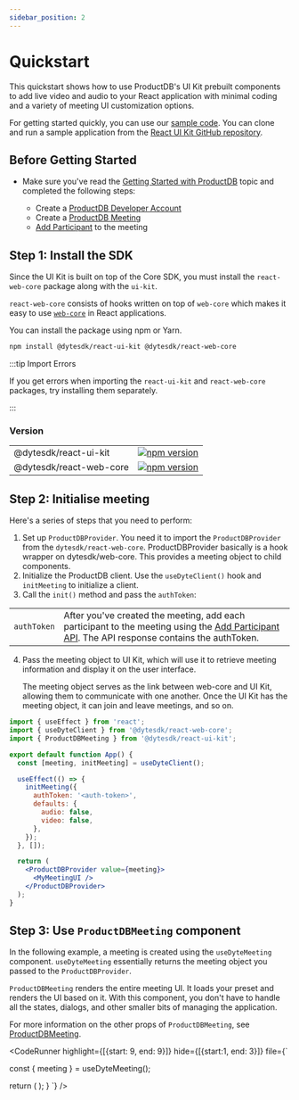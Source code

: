 ```yaml
---
sidebar_position: 2
---
```


# Quickstart

This quickstart shows how to use ProductDB's UI Kit prebuilt components to add live
video and audio to your React application with minimal coding and a variety of
meeting UI customization options.

For getting started quickly, you can use our
[sample code](https://github.com/productdb-io/react-samples). You can clone and run a
sample application from the
[React UI Kit GitHub repository](https://github.com/productdb-io/react-samples).

## Before Getting Started

- Make sure you've read the [Getting Started with ProductDB](/getting-started) topic
  and completed the following steps:

  - Create a [ProductDB Developer Account](https://dev.productdb.io/)
  - Create a [ProductDB Meeting](/api/?v=v2#/operations/create_meeting)
  - [Add Participant](/api/?v=v2#/operations/add_participant) to the meeting

## Step 1: Install the SDK

Since the UI Kit is built on top of the Core SDK, you must install the
`react-web-core` package along with the `ui-kit`.

`react-web-core` consists of hooks written on top of `web-core` which makes it
easy to use [`web-core`](https://npmjs.com/package/@dytesdk/web-core) in React
applications.

You can install the package using npm or Yarn.

```bash npm2yarn
npm install @dytesdk/react-ui-kit @dytesdk/react-web-core
```

:::tip Import Errors

If you get errors when importing the `react-ui-kit` and `react-web-core`
packages, try installing them separately.

:::

### Version

|                         |                                                                                                                              |
| ----------------------- | ---------------------------------------------------------------------------------------------------------------------------- |
| @dytesdk/react-ui-kit   | [![npm version](https://badge.fury.io/js/@dytesdk%2Freact-ui-kit.svg)](https://badge.fury.io/js/@dytesdk%2Freact-ui-kit)     |
| @dytesdk/react-web-core | [![npm version](https://badge.fury.io/js/@dytesdk%2Freact-web-core.svg)](https://badge.fury.io/js/@dytesdk%2Freact-web-core) |

## Step 2: Initialise meeting

Here's a series of steps that you need to perform:

1. Set up `ProductDBProvider`. You need it to import the `ProductDBProvider` from the
   `dytesdk/react-web-core`. ProductDBProvider basically is a hook wrapper on
   dytesdk/web-core. This provides a meeting object to child components.
2. Initialize the ProductDB client. Use the `useDyteClient()` hook and `initMeeting`
   to initialize a client.
3. Call the `init()` method and pass the `authToken`:

|             |                                                                                                                                                                                   |
| ----------- | --------------------------------------------------------------------------------------------------------------------------------------------------------------------------------- |
| `authToken` | After you've created the meeting, add each participant to the meeting using the [Add Participant API](/api#/operations/add_participant). The API response contains the authToken. |

4. Pass the meeting object to UI Kit, which will use it to retrieve meeting
   information and display it on the user interface.

   The meeting object serves as the link between web-core and UI Kit, allowing
   them to communicate with one another. Once the UI Kit has the meeting object,
   it can join and leave meetings, and so on.

```jsx
import { useEffect } from 'react';
import { useDyteClient } from '@dytesdk/react-web-core';
import { ProductDBMeeting } from '@dytesdk/react-ui-kit';

export default function App() {
  const [meeting, initMeeting] = useDyteClient();

  useEffect(() => {
    initMeeting({
      authToken: '<auth-token>',
      defaults: {
        audio: false,
        video: false,
      },
    });
  }, []);

  return (
    <ProductDBProvider value={meeting}>
      <MyMeetingUI />
    </ProductDBProvider>
  );
}
```

## Step 3: Use `ProductDBMeeting` component

In the following example, a meeting is created using the `useDyteMeeting`
component. `useDyteMeeting` essentially returns the meeting object you passed to
the `ProductDBProvider`.

`ProductDBMeeting` renders the entire meeting UI. It loads your preset and renders
the UI based on it. With this component, you don't have to handle all the
states, dialogs, and other smaller bits of managing the application.

For more information on the other props of `ProductDBMeeting`, see
[ProductDBMeeting](/react-ui-kit/components/productdb-meeting).


<CodeRunner 
highlight={[{start: 9, end: 9}]}
hide={[{start:1, end: 3}]}
file={`

  const { meeting } = useDyteMeeting();

return (
<ProductDBMeeting mode="fill" meeting={meeting} showSetupScreen={false} />
);
}
`} />

<head>
  <title>React UI Kit Quickstart</title>
</head>
